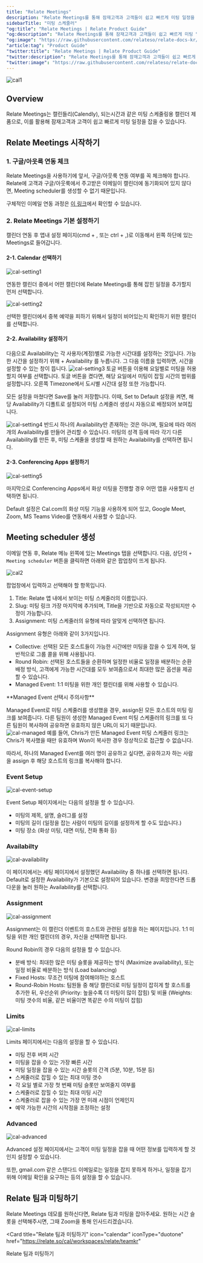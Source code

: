 ```yaml
---
title: "Relate Meetings"
description: "Relate Meetings를 통해 잠재고객과 고객들이 쉽고 빠르게 미팅 일정을 잡을 수 있습니다."
sidebarTitle: "미팅 스케줄러"
"og:title": "Relate Meetings | Relate Product Guide"
"og:description": "Relate Meetings를 통해 잠재고객과 고객들이 쉽고 빠르게 미팅 일정을 잡을 수 있습니다."
"og:image": "https://raw.githubusercontent.com/relateso/relate-docs-kr/main/docs/images/products/cal/c1.png"
"article:tag": "Product Guide"
"twitter:title": "Relate Meetings | Relate Product Guide"
"twitter:description": "Relate Meetings를 통해 잠재고객과 고객들이 쉽고 빠르게 미팅 일정을 잡을 수 있습니다."
"twitter:image": "https://raw.githubusercontent.com/relateso/relate-docs-kr/main/docs/images/products/cal/c1.png"
---
```


![cal1](/images/products/cal/c1.png)

## Overview
Relate Meetings는 캘린들리(Calendly), 되는시간과 같은 미팅 스케줄링용 캘린더 제품으로, 이를 활용해 잠재고객과 고객이 쉽고 빠르게 미팅 일정을 잡을 수 있습니다. 

## Relate Meetings 시작하기

### 1. 구글/아웃룩 연동 체크
Relate Meetings을 사용하기에 앞서, 구글/아웃룩 연동 여부를 꼭 체크해야 합니다. Relate에 고객과 구글/아웃룩에서 주고받은 이메일이 캘린더에 동기화되어 있지 않다면, Meeting scheduler를 생성할 수 없기 때문입니다. 

구체적인 이메일 연동 과정은 [이 링크](https://www.relate.kr/docs/setup/email-sync#3)에서 확인할 수 있습니다. 

### 2. Relate Meetings 기본 설정하기
캘린더 연동 후 앱내 설정 페이지(cmd + , 또는 ctrl + ,)로 이동해서 왼쪽 하단에 있는 Meetings로 들어갑니다. 

#### 2-1. Calendar 선택하기
![cal-setting1](/images/products/cal/cal-settings1.png)

연동한 캘린더 중에서 어떤 캘린더에 Relate Meetings를 통해 잡힌 일정을 추가할지 먼저 선택합니다. 

![cal-setting2](/images/products/cal/cal-settings2.png)

선택한 캘린더에서 중복 예약을 피하기 위해서 일정이 비어있는지 확인하기 위한 캘린더를 선택합니다. 

#### 2-2. Availability 설정하기
다음으로 Availability는 각 사용자(계정)별로 가능한 시간대를 설정하는 것입니다.
가능한 시간을 설정하기 위해 + Availability 를 누릅니다. 그 다음 이름을 입력하면, 시간을 설정할 수 있는 창이 뜹니다.
![cal-setting3](/images/products/cal/cal-availability-setting.png)
토글 버튼을 이용해 요일별로 미팅을 허용할지 여부를 선택합니다. 토글 버튼을 켰다면, 해당 요일에서 미팅이 잡힐 시간의 범위를 설정합니다. 오른쪽 Timezone에서 도시별 시간대 설정 또한 가능합니다.

모든 설정을 마쳤다면 Save를 눌러 저장합니다.
이때, Set to Default 설정을 켜면, 해당 Availability가 디폴트로 설정되어 미팅 스케줄러 생성시 자동으로 배정되어 보여집니다.

![cal-setting4](/images/products/cal/cal-settings3.png)
반드시 하나의 Availability만 존재하는 것은 아니며, 필요에 따라 여러 개의 Availability를 만들어 관리할 수 있습니다.
미팅의 성격 등에 따라 각기 다른 Availability를 만든 후, 미팅 스케줄을 생성할 때 원하는 Availability를 선택하면 됩니다.

#### 2-3. Conferencing Apps 설정하기
![cal-setting5](/images/products/cal/cal-settings4.png)

마지막으로 Conferencing Apps에서 화상 미팅을 진행할 경우 어떤 앱을 사용할지 선택하면 됩니다. 

Default 설정은 Cal.com의 화상 미팅 기능을 사용하게 되어 있고, Google Meet, Zoom, MS Teams Video를 연동해서 사용할 수 있습니다. 

## Meeting scheduler 생성 
이메일 연동 후, Relate 메뉴 왼쪽에 있는 Meetings 탭을 선택합니다. 
다음, 상단의 `+ Meeting scheduler` 버튼을 클릭하면 아래와 같은 팝업창이 뜨게 됩니다.

![cal2](/images/products/cal/c2.png)

팝업창에서 입력하고 선택해야 할 항목입니다.
1. Title: Relate 앱 내에서 보이는 미팅 스케줄러의 이름입니다. 
2. Slug: 미팅 링크 가장 마지막에 추가되며, Title을 기반으로 자동으로 작성되지만 수정이 가능합니다. 
3. Assignment: 미팅 스케줄러의 유형에 따라 알맞게 선택하면 됩니다.

Assignment 유형은 아래와 같이 3가지입니다.
- Collective: 선택된 모든 호스트들이 가능한 시간에만 미팅을 잡을 수 있게 하며, 일반적으로 그룹 콜을 위해 사용됩니다. 
- Round Robin: 선택된 호스트들을 순환하며 일정한 비율로 일정을 배분하는 순환 배정 방식, 고객에게 가능한 시간대를 모두 보여줌으로서 최대한 많은 옵션을 제공할 수 있습니다. 
- Managed Event: 1:1 미팅을 위한 개인 캘린더를 위해 사용할 수 있습니다.

<Note>
**Managed Event 선택시 주의사항**

Managed Event로 미팅 스케줄러를 생성했을 경우, assign된 모든 호스트의 미팅 링크를 보여줍니다.
다른 팀원이 생성한 Managed Event 미팅 스케줄러의 링크를 또 다른 팀원이 복사하여 공유하면 유효하지 않은 URL이 되기 때문입니다.
![cal-managed](/images/products/cal/cal-managed-event.png)
예를 들어, Chris가 만든 Managed Event 미팅 스케줄러 링크는 Chris가 복사했을 때만 유효하며 Won이 복사한 경우 정상적으로 접근할 수 없습니다.

따라서, 하나의 Managed Event를 여러 명이 공유하고 싶다면, 공유하고자 하는 사람을 assign 후 해당 호스트의 링크를 복사해야 합니다.
</Note>

### Event Setup
![cal-event-setup](/images/products/cal/cal-event-setup.png)

Event Setup 페이지에서는 다음의 설정을 할 수 있습니다. 
- 미팅의 제목, 설명, 슬러그를 설정
- 미팅의 길이 (일정을 잡는 사람이 미팅의 길이를 설정하게 할 수도 있습니다.)
- 미팅 장소 (화상 미팅, 대면 미팅, 전화 통화 등)

### Availabilty
![cal-availability](/images/products/cal/cal-availability.png)

이 페이지에서는 세팅 페이지에서 설정했던 Availability 중 하나를 선택하면 됩니다.
Default로 설정한 Availability가 기본으로 설정되어 있습니다. 변경을 희망한다면 드롭다운을 눌러 원하는 Availability를 선택합니다.   

### Assignment
![cal-assignment](/images/products/cal/cal-assignment.png)

Assignment는 이 캘린더 이벤트의 호스트와 관련된 설정을 하는 페이지입니다. 
1:1 미팅을 위한 개인 캘린더의 경우, 자신을 선택하면 됩니다. 

Round Robin의 경우 다음의 설정을 할 수 있습니다. 
- 분배 방식: 최대한 많은 미팅 슬롯을 제공하는 방식 (Maximize availability), 또는 일정 비율로 배분하는 방식 (Load balancing)
- Fixed Hosts: 무조건 미팅에 참여해야하는 호스트
- Round-Robin Hosts: 팀원들 중 해당 캘린더로 미팅 일정이 잡히게 할 호스트를 추가한 뒤, 우선순위 (Priority: 높을수록 더 미팅이 많이 잡힘) 및 비율 (Weights: 미팅 갯수의 비율, 같은 비율이면 똑같은 수의 미팅이 잡힘)

### Limits
![cal-limits](/images/products/cal/cal-limits.png)

Limits 페이지에서는 다음의 설정을 할 수 있습니다. 
- 미팅 전후 버퍼 시간
- 미팅을 잡을 수 있는 가장 빠른 시간
- 미팅 일정을 잡을 수 있는 시간 슬롯의 간격 (5분, 10분, 15분 등)
- 스케줄러로 잡힐 수 있는 최대 미팅 갯수
- 각 요일 별로 가장 첫 번째 미팅 슬롯만 보여줄지 여부를
- 스케줄러로 잡힐 수 있는 최대 미팅 시간
- 스케줄러로 잡을 수 있는 가장 먼 미래 시점이 언제인지 
- 예약 가능한 시간의 시작점을 조정하는 설정

### Advanced
![cal-advanced](/images/products/cal/cal-advanced.png)

Advanced 설정 페이지에서는 고객이 미팅 일정을 잡을 때 어떤 정보를 입력하게 할 것인지 설정할 수 있습니다. 

또한, gmail.com 같은 스탠다드 이메일로는 일정을 잡지 못하게 하거나, 일정을 잡기 위해 이메일 확인을 요구하는 등의 설정을 할 수 있습니다. 

## Relate 팀과 미팅하기
Relate Meetings 데모를 원하신다면, Relate 팀과 미팅을 잡아주세요. 원하는 시간 슬롯을 선택해주시면, 그때 Zoom을 통해 인사드리겠습니다.

<Card
  title="Relate 팀과 미팅하기"
  icon="calendar"
  iconType="duotone"
  href="https://relate.so/cal/workspaces/relate/teamkr"
>
Relate 팀과 미팅하기
</Card>